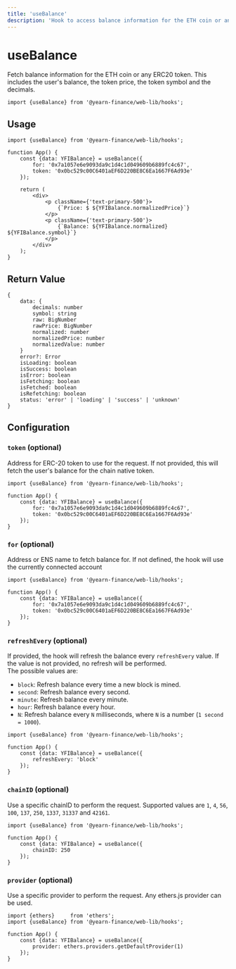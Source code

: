 ```yaml
---
title: 'useBalance'
description: 'Hook to access balance information for the ETH coin or any ERC20 token.'
---
```


# useBalance
Fetch balance information for the ETH coin or any ERC20 token. This includes the user's balance, the token price, the token symbol and the decimals.

```tsx
import {useBalance} from '@yearn-finance/web-lib/hooks';
```

## Usage

```tsx
import {useBalance} from '@yearn-finance/web-lib/hooks';

function App() {
	const {data: YFIBalance} = useBalance({
		for: '0x7a1057e6e9093da9c1d4c1d049609b6889fc4c67',
		token: '0x0bc529c00C6401aEF6D220BE8C6Ea1667F6Ad93e'
	});

	return (
		<div>
			<p className={'text-primary-500'}>
				{`Price: $ ${YFIBalance.normalizedPrice}`}
			</p>
			<p className={'text-primary-500'}>
				{`Balance: ${YFIBalance.normalized} ${YFIBalance.symbol}`}
			</p>
		</div>
	);
}
```

## Return Value

```tsx
{
	data: {
		decimals: number
		symbol: string
		raw: BigNumber
		rawPrice: BigNumber
		normalized: number
		normalizedPrice: number
		normalizedValue: number
	}
	error?: Error
	isLoading: boolean
	isSuccess: boolean
	isError: boolean
	isFetching: boolean
	isFetched: boolean
	isRefetching: boolean
	status: 'error' | 'loading' | 'success' | 'unknown'
}
```

## Configuration

### `token` (optional)
Address for ERC-20 token to use for the request. If not provided, this will fetch the user's balance for the chain native token.
```tsx {6}
import {useBalance} from '@yearn-finance/web-lib/hooks';

function App() {
	const {data: YFIBalance} = useBalance({
		for: '0x7a1057e6e9093da9c1d4c1d049609b6889fc4c67',
		token: '0x0bc529c00C6401aEF6D220BE8C6Ea1667F6Ad93e'
	});
}
```


### `for` (optional)
Address or ENS name to fetch balance for. If not defined, the hook will use the currently connected account
```tsx {5}
import {useBalance} from '@yearn-finance/web-lib/hooks';

function App() {
	const {data: YFIBalance} = useBalance({
		for: '0x7a1057e6e9093da9c1d4c1d049609b6889fc4c67',
		token: '0x0bc529c00C6401aEF6D220BE8C6Ea1667F6Ad93e'
	});
}
```

### `refreshEvery` (optional)
If provided, the hook will refresh the balance every `refreshEvery` value. If the value is not provided, no refresh will be performed.  
The possible values are: 
- `block`: Refresh balance every time a new block is mined.
- `second`: Refresh balance every second.
- `minute`: Refresh balance every minute.
- `hour`: Refresh balance every hour.
- `N`: Refresh balance every `N` milliseconds, where `N` is a number (`1 second = 1000`).  

```tsx {5}
import {useBalance} from '@yearn-finance/web-lib/hooks';

function App() {
	const {data: YFIBalance} = useBalance({
		refreshEvery: 'block'
	});
}
```

### `chainID` (optional)
Use a specific chainID to perform the request. Supported values are `1`, `4`, `56`, `100`, `137`, `250`, `1337`, `31337` and `42161`.

```tsx {5}
import {useBalance} from '@yearn-finance/web-lib/hooks';

function App() {
	const {data: YFIBalance} = useBalance({
		chainID: 250
	});
}
```

### `provider` (optional)
Use a specific provider to perform the request. Any ethers.js provider can be used.

```tsx {6}
import {ethers}     from 'ethers';
import {useBalance} from '@yearn-finance/web-lib/hooks';

function App() {
	const {data: YFIBalance} = useBalance({
		provider: ethers.providers.getDefaultProvider(1)
	});
}
```
